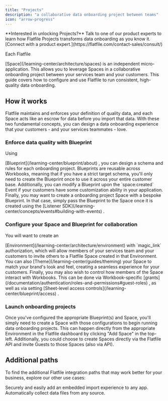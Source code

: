 ```yaml
---
title: "Projects"
description: "a collaborative data onboarding project between teams"
icon: "arrow-progress"
---
```


<Tip>
  **Interested in unlocking Projects?** Talk to one of our product experts to
  learn how Flatfile Projects transforms data onboarding as you know it.
  [Connect with a product expert.](https://flatfile.com/contact-sales/consult/)
</Tip>

Each Flatfile

<Tooltip tip="A micro-application...">
  [Space](/learning-center/architecture/spaces)
</Tooltip>
is an independent micro-application. This allows you to leverage Spaces in a
collaborative onboarding project between your services team and your customers.
This guide covers how to configure and use Flatfile to run consistent,
high-quality data onboarding.

## How it works

Flatfile maintains and enforces your definition of quality data, and each Space
acts like an escrow for data before you import that data. With these two
fundamental concepts, you can design a data onboarding experience that your
customers - and your services teammates - love.

### Enforce data quality with Blueprint

Using

<Tooltip tip="A Data Definition Language...">
  [Blueprint](/learning-center/blueprint/about)
</Tooltip>
, you can design a schema and rules for each onboarding project. Blueprints are
reusable across Workbooks, meaning that if you have a strict target schema,
you'll only need to create the Blueprint once to use it across your entire
customer base. Additionally, you can modify a Blueprint upon the `space:created`
Event if your customers have some customization ability in your application.
Finally, you may want to create a onboarding project Space with a bespoke
Blueprint. In that case, simply pass the Blueprint to the Space once it is
created using the
<Tooltip tip="Listening and responding to Events">
  [Listener SDK](/learning-center/concepts/events#building-with-events)
</Tooltip>
.

### Configure your Space and Blueprint for collaboration

You will want to create an

<Tooltip tip="Isolated entities to create and test configurations">
  [Environment](/learning-center/architecture/environment)
</Tooltip>
with `magic_link` authorization, which will allow members of your services team
and your customers to invite others to a Flatfile Space created in that
Environment. You can also
<Tooltip tip="Learn how to customize your Space">
  [Theme](/learning-center/guides/theming)
</Tooltip>
your Space to match your brand's look and feel, creating a seamless experience
for your customers. Finally, you may also wish to control how members of the
Space interact with Workbooks. This can be done via Workbook-specific
<Tooltip tip="Guest permissions">
  [grants](/documentation/authentication/roles-and-permissions#guest-roles)
</Tooltip>
, as well as via setting
<Tooltip tip="Restricting access to a sheet">
  [Sheet-level access controls](/learning-center/blueprint/access)
</Tooltip>
.

### Launch onboarding projects

Once you've configured the appropriate Blueprint(s) and Space, you'll simply
need to create a Space with those configurations to begin running data
onboarding projects. This can happen directly from the appropriate Environment
in the Flatfile dashboard by clicking "Add Space" in the top-left. Additionally,
you could choose to create Spaces directly via the Flatfile API and invite
Guests to those Spaces (also via API).

## Additional paths

To find the additional Flatfile integration paths that may work better for your
business, explore our other use cases:

<CardGroup cols={2}>
  <Card title="Embed in your app" icon="person-to-portal" href="/learning-center/use-cases/portal">
    Securely and easily add an embedded import experience to any app.
  </Card>
  <Card
    title="Setup headless file feeds"
    icon="bolt-auto"
    href="/learning-center/guides/automap"
  >
    Automatically collect data files from any source.
  </Card>
</CardGroup>
